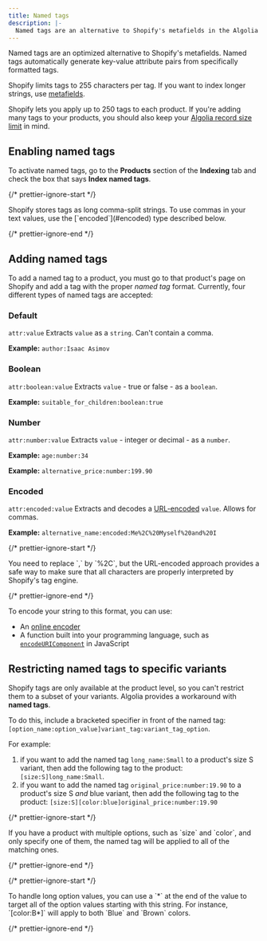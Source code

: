 ```yaml
---
title: Named tags
description: |-
  Named tags are an alternative to Shopify's metafields in the Algolia AI Search & Discovery app.
---
```


Named tags are an optimized alternative to Shopify's metafields. Named tags automatically generate key-value attribute pairs from specifically formatted tags.

Shopify limits tags to 255 characters per tag. If you want to index longer strings, use [metafields](/integration/shopify/sending-and-managing-data/metafields/).

Shopify lets you apply up to 250 tags to each product. If you're adding many tags to your products, you should also keep your [Algolia record size limit](https://support.algolia.com/hc/en-us/articles/4406981897617-Is-there-a-size-limit-for-my-index-records-/) in mind.

## Enabling named tags

To activate named tags, go to the **Products** section of the **Indexing** tab and check the box that says **Index named tags**.

{/* prettier-ignore-start */}

<Note>
  Shopify stores tags as long comma-split strings. To use commas in your text values, use the [`encoded`](#encoded) type described below.
</Note>

{/* prettier-ignore-end */}

## Adding named tags

To add a named tag to a product, you must go to that product's page on Shopify and add a tag with the proper _named tag_ format. Currently, four different types of named tags are accepted:

### Default

`attr:value`
Extracts `value` as a `string`.
Can't contain a comma.

**Example:** `author:Isaac Asimov`

### Boolean

`attr:boolean:value`
Extracts `value` - true or false - as a `boolean`.

**Example:** `suitable_for_children:boolean:true`

### Number

`attr:number:value`
Extracts `value` - integer or decimal - as a `number`.

**Example:** `age:number:34`

**Example:** `alternative_price:number:199.90`

### Encoded

`attr:encoded:value`
Extracts and decodes a [URL-encoded](https://developer.mozilla.org/en-US/docs/Glossary/percent-encoding) `value`.
Allows for commas.

**Example:** `alternative_name:encoded:Me%2C%20Myself%20and%20I`

{/* prettier-ignore-start */}

<Note>
  You need to replace `,` by `%2C`, but the URL-encoded approach provides a safe way to make sure that all characters are properly interpreted by Shopify's tag engine.
</Note>

{/* prettier-ignore-end */}

To encode your string to this format, you can use:

- An [online encoder](https://www.urlencoder.org/)
- A function built into your programming language, such as [`encodeURIComponent`](https://developer.mozilla.org/en-US/docs/Web/JavaScript/Reference/Global_Objects/encodeURIComponent) in JavaScript

## Restricting named tags to specific variants

Shopify tags are only available at the product level, so you can't restrict them to a subset of your variants. Algolia provides a workaround with **named tags**.

To do this, include a bracketed specifier in front of the named tag: `[option_name:option_value]variant_tag:variant_tag_option`.

For example:

1. if you want to add the named tag `long_name:Small` to a product's size S variant, then add the following tag to the product: `[size:S]long_name:Small`.
1. if you want to add the named tag `original_price:number:19.90` to a product's size S _and_ blue variant, then add the following tag to the product: `[size:S][color:blue]original_price:number:19.90`

{/* prettier-ignore-start */}

<Note>
  If you have a product with multiple options, such as `size` and `color`, and only specify one of them, the named tag will be applied to all of the matching ones.
</Note>

{/* prettier-ignore-end */}

{/* prettier-ignore-start */}

<Note>
  To handle long option values, you can use a `*` at the end of the value to target all of the option values starting with this string.
  For instance, `[color:B*]` will apply to both `Blue` and `Brown` colors.
</Note>

{/* prettier-ignore-end */}
